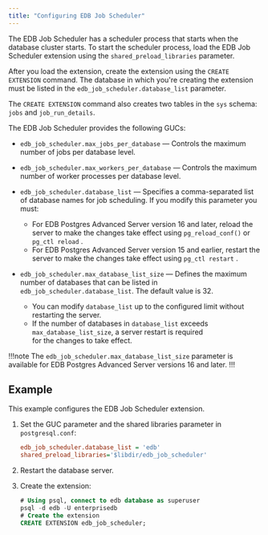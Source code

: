 ```yaml
---
title: "Configuring EDB Job Scheduler"
---
```


The EDB Job Scheduler has a scheduler process that starts when the database cluster starts. To start the scheduler process, load the EDB Job Scheduler extension using the `shared_preload_libraries` parameter. 

After you load the extension, create the extension using the `CREATE EXTENSION` command. The database in which you're creating the extension must be listed in the `edb_job_scheduler.database_list` parameter.

The `CREATE EXTENSION` command also creates two tables in the `sys` schema: `jobs` and `job_run_details`. 

The EDB Job Scheduler provides the following GUCs:

- `edb_job_scheduler.max_jobs_per_database` &mdash; Controls the maximum number of jobs per database level. 

- `edb_job_scheduler.max_workers_per_database` &mdash; Controls the maximum number of worker processes per database level.

- `edb_job_scheduler.database_list` &mdash; Specifies a comma-separated list of database names for job scheduling. If you modify this parameter you must:
  - For EDB Postgres Advanced Server version 16 and later, reload the server to make the changes take effect using `pg_reload_conf()` or `pg_ctl reload` .
  - For EDB Postgres Advanced Server version 15 and earlier, restart the server to make the changes take effect using `pg_ctl restart` .

- `edb_job_scheduler.max_database_list_size` &mdash; Defines the maximum number of databases that can be listed in `edb_job_scheduler.database_list`. The default value is 32.
   - You can modify `database_list` up to the configured limit without restarting the server.
   - If the number of databases in `database_list` exceeds `max_database_list_size`, a server restart is required  
     for the changes to take effect.

!!!note
The `edb_job_scheduler.max_database_list_size` parameter is available for EDB Postgres Advanced Server versions 16 and later.
!!!

## Example

This example configures the EDB Job Scheduler extension.

1. Set the GUC parameter and the shared libraries parameter in `postgresql.conf`:

   ```ini
   edb_job_scheduler.database_list = 'edb'
   shared_preload_libraries='$libdir/edb_job_scheduler' 
   ```

2. Restart the database server.

3. Create the extension:

   ```sql
   # Using psql, connect to edb database as superuser
   psql -d edb -U enterprisedb
   # Create the extension
   CREATE EXTENSION edb_job_scheduler;
   ```
